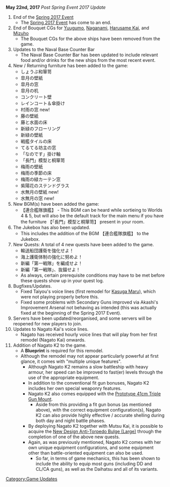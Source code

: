 '''May 22nd, 2017''' ''Post Spring Event 2017 Update''

#End of the [[Spring 2017 Event]]
#*The [[Spring 2017 Event]] has come to an end.
#End of Bouquet CGs for [[Yuugumo]], [[Naganami]], [[Harusame|Harusame Kai]], and [[Mizuho]]
#*The Bouquet CGs for the above ships have been removed from the game.
#Updates to the Naval Base Counter Bar
#*The Naval Base Counter Bar has been updated to include relevant food and/or drinks for the new ships from the most recent event.
#New / Returning furniture has been added to the game:
#*しょうぶ和箪笥
#*皐月の壁紙
#*皐月の窓
#*皐月の机
#*コンクリート壁
#*レインコート＆傘掛け
#*村雨の窓 new!
#*藤の壁紙
#*藤と水面の床
#*新緑のフローリング
#*新緑の壁紙
#*戦艦タイルの床
#*てるてる坊主の窓
#*「なのです」掛け軸
#*「長門」模型と桐箪笥
#*梅雨の壁紙
#*梅雨の季節の床
#*梅雨の緑カーテン窓
#*紫陽花のステンドグラス
#*水無月の壁紙 new!
#*水無月の窓 new!
#New BGM(s) have been added the game:
#*【連合艦隊旗艦】 - This BGM can be heard while sortieing to Worlds 4 & 5, but will also be the default track for the main menu if you have the furniture 【「長門」模型と桐箪笥】 present in your room.
#The Jukebox has also been updated.
#*This includes the addition of the BGM 【連合艦隊旗艦】 to the Jukebox.
# New Quests: A total of 4 new quests have been added to the game.
#*輸送船団護衛を強化せよ！
#*海上護衛体制の強化に努めよ！
#*新編「第一戦隊」を編成せよ！
#*新編「第一戦隊」、抜錨せよ！
#*As always, certain prerequisite conditions may have to be met before these quests show up in your quest log.
#Bugfixes/Updates.
#*Fixed Taiyou's voice lines (first remodel for [[Kasuga Maru]]), which were not playing properly before this.
#*Fixed some problems with Secondary Guns improved via Akashi's Improvement Arsenal not behaving as intended (this was actually fixed at the beginning of the Spring 2017 Event).
#Servers have been updated/reorganised, and some servers will be reopened for new players to join.
#Updates to Nagato Kai's voice lines.
#*Nagato has received hourly voice lines that will play from her first remodel (Nagato Kai) onwards.
#Addition of Nagato K2 to the game.
#*A '''Blueprint''' is required for this remodel.
#*Although the remodel may not appear particularly powerful at first glance, it comes with "multiple unique features".
#**Although Nagato K2 remains a slow battleship with heavy armour, her speed can be improved to fast(er) levels through the use of the appropriate equipment.
#**In addition to the conventional fit gun bonuses, Nagato K2 includes her own special weaponry features.
#**Nagato K2 also comes equipped with the [[Prototype 41cm Triple Gun Mount]].
#***Aside from this providing a fit gun bonus (as mentioned above), with the correct equipment configuration(s), Nagato K2 can also provide highly effective / accurate shelling during both day and night battle phases.
#**By deploying Nagato K2 together with Mutsu Kai, it is possible to acquire the [[New Design Anti-Torpedo Bulge (Large)]] through the completion of one of the above new quests.
#**Again, as was previously mentioned, Nagato K2 comes with her own unique equipment configurations, and some equipment other than battle-oriented equipment can also be used.
#***So far, in terms of game mechanics, this has been shown to include the ability to equip most guns (including DD and CL/CA guns), as well as the Daihatsu and all of its variants.

[[Category:Game Updates]]
